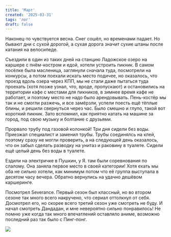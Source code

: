 ```yaml
---
title: 'Март'
created: '2025-03-31'
tags: 'лог'
draft: false
---
```


Наконец-то чувствуется весна. Снег сошёл, но временами падает. Но бывают дни с сухой дорогой, а сухая дорога значит сухие штаны после катания на велосипеде.

Съездили в один из таких дней на станцию Ладожское озеро на каршере с пнём-костром и едой, хотели устроить пикник. В самом посёлке была масленица, заглянули сначала туда, посмотрели на конкурсы, а потом поехали искать место подичее, но оказалось, что проезд вдоль озера через КПП, мы не стали даже пытаться туда проехать (хотя позже узнал, что, вроде, пропускают) и остановились на территории кафе с местами для пикников, в зимнее время кафе не работает, и поэтому место не надо было арендовывать. Пень-костёр мы так и не смогли разжечь, и все замёрзли, успели поесть ещё тёплые блины, и решили свернуться через час. Было смешно и глупо, такой вот короткий пикник. Зато вспомнил, как приятно катать на машине за город, под свою музыку и болтание с друзьями.

Прорвало трубу под газовой колонкой! Три дня сидели без воды. Приезжал специалист и заменил трубы. Трубы соединялсь на клей, поэтому сразу не могли проверить, а на следующей день оказалось, что он забыл сделать разводку на унитаз и раковину в туалете. Сидели ещё целый день без воды в туалете.

Ездили на электричке в Пушкин, у Я. там были соревнования по слалому. Она заняла первое место в своей категории! Хотя ехать мы оба не сильно хотели, как минимум потом что её группа выступала в десятом часу вечера. Обратно вернулись на удачно дешёвом каршеринге.

Посмотрел Severance. Первый сезон был классный, но во втором сезоне так много всего накручено, что сериал оттолкнул от себя. Досмотрел его, но скорее всего третий сезон уже смотреть не буду. И начал смотреть Дандадан, и мне невероятно сильно понравилось! Не помню уже когда так много впечатлений оставляло аниме, возможно последний раз так было с Пинг-понг.

![](/public/img/march/maslenitsa.jpeg)
